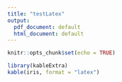 ```yaml
---
title: "testLatex"
output:
  pdf_document: default
  html_document: default
---
```


```r
knitr::opts_chunk$set(echo = TRUE)
```



```r

library(kableExtra)
kable(iris, format = "latex")
```

